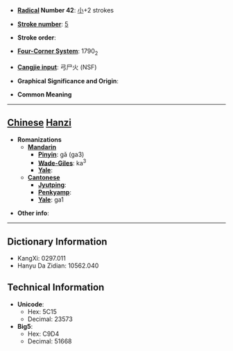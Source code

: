 * '''[[Wiktionary:Chinese radical index| Radical]] Number 42''': [[Wiktionary:Chinese radical index 小|小]]+2 strokes

* '''[[Wiktionary:Chinese total strokes index|Stroke number]]''': [[Wiktionary:Chinese total strokes index 5|5]]

* '''Stroke order''': 

* '''[[Wiktionary:Chinese four corner index|Four-Corner System]]''': 1790<sub>2</sub>

* '''[[Wiktionary:Chinese Cangjie index|Cangjie input]]''': 弓尸火 (NSF)

* '''Graphical Significance and Origin''': 

* '''Common Meaning'''

----

== [[Chinese]] [[Hanzi]] ==

* '''Romanizations'''
** '''[[Mandarin]]'''
*** '''[[Pinyin]]''': gǎ (ga3)
*** '''[[Wade-Giles]]''': ka<sup>3</sup>
*** '''[[Yale]]''': 
** '''[[Cantonese]]'''
*** '''[[Jyutping]]''':
*** '''[[Penkyamp]]''': 
*** '''[[Yale]]''': ga1

* '''Other info''': 

----

== Dictionary Information ==

* KangXi: 0297.011
* Hanyu Da Zidian: 10562.040

== Technical Information ==

* '''Unicode''':
** Hex: 5C15
** Decimal: 23573
* '''Big5''':
** Hex: C9D4
** Decimal: 51668